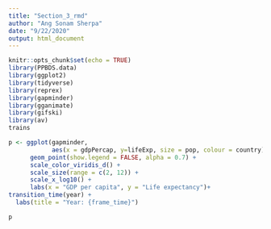 ```yaml
---
title: "Section_3_rmd"
author: "Ang Sonam Sherpa"
date: "9/22/2020"
output: html_document
---
```


```r
knitr::opts_chunk$set(echo = TRUE)
library(PPBDS.data)
library(ggplot2)
library(tidyverse)
library(reprex)
library(gapminder)
library(gganimate)
library(gifski)
library(av)
trains
```

```r

p <- ggplot(gapminder,
            aes(x = gdpPercap, y=lifeExp, size = pop, colour = country)) +
      geom_point(show.legend = FALSE, alpha = 0.7) +
      scale_color_viridis_d() +
      scale_size(range = c(2, 12)) +
      scale_x_log10() +
      labs(x = "GDP per capita", y = "Life expectancy")+
transition_time(year) +
  labs(title = "Year: {frame_time}")
```

```r
p
```

